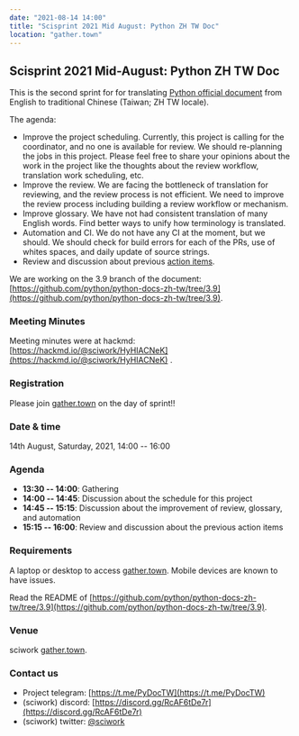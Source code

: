 ```yaml
---
date: "2021-08-14 14:00"
title: "Scisprint 2021 Mid August: Python ZH TW Doc"
location: "gather.town"
---
```


## Scisprint 2021 Mid-August: Python ZH TW Doc

This is the second sprint for for translating [Python official
document](https://docs.python.org/3/) from English to traditional
Chinese (Taiwan; ZH TW locale).

The agenda:

- Improve the project scheduling. Currently, this project is calling
  for the coordinator, and no one is available for review. We should
  re-planning the jobs in this project. Please feel free to share your
  opinions about the work in the project like the thoughts about the
  review workflow, translation work scheduling, etc.
- Improve the review. We are facing the bottleneck of translation for
  reviewing, and the review process is not efficient. We need to
  improve the review process including building a review workflow or
  mechanism.
- Improve glossary. We have not had consistent translation of many
  English words. Find better ways to unify how terminology is
  translated.
- Automation and CI. We do not have any CI at the moment, but we
  should. We should check for build errors for each of the PRs, use of
  whites spaces, and daily update of source strings.
- Review and discussion about previous [action
  items](https://hackmd.io/a-gzVVMJSjumLdpVwcZ21Q?view#Action-items).

We are working on the 3.9 branch of the document:
[https://github.com/python/python-docs-zh-tw/tree/3.9](https://github.com/python/python-docs-zh-tw/tree/3.9).

### Meeting Minutes

Meeting minutes were at hackmd: [https://hackmd.io/@sciwork/HyHIACNeK](https://hackmd.io/@sciwork/HyHIACNeK) .

### Registration

Please join
[gather.town](https://gather.town/app/yLTe8mBDb8pogMOX/sciwork) on the
day of sprint!!

### Date & time

14th August, Saturday, 2021, 14:00 -- 16:00

### Agenda

- **13:30 -- 14:00**: Gathering
- **14:00 -- 14:45**: Discussion about the schedule for this project
- **14:45 -- 15:15**: Discussion about the improvement of review,
  glossary, and automation
- **15:15 -- 16:00**: Review and discussion about the previous action
  items

### Requirements

A laptop or desktop to access
[gather.town](https://gather.town/app/yLTe8mBDb8pogMOX/sciwork). Mobile
devices are known to have issues.

Read the README of
[https://github.com/python/python-docs-zh-tw/tree/3.9](https://github.com/python/python-docs-zh-tw/tree/3.9).

### Venue

sciwork [gather.town](https://gather.town/app/yLTe8mBDb8pogMOX/sciwork).

### Contact us

- Project telegram: [https://t.me/PyDocTW](https://t.me/PyDocTW)
- (sciwork) discord: [https://discord.gg/RcAF6tDe7r](https://discord.gg/RcAF6tDe7r)
- (sciwork) twitter: [\@sciwork](https://twitter.com/sciwork)
